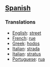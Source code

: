 ==[[Spanish]]==

===Translations===

*[[English]]: [[street]]
*[[French]]: [[rue]]
*[[Greek]]: [[hodos]]
*[[Italian]]: [[strada]]
*[[Italian]]: [[stratus]]
*[[Portuguese]]: [[rua]]